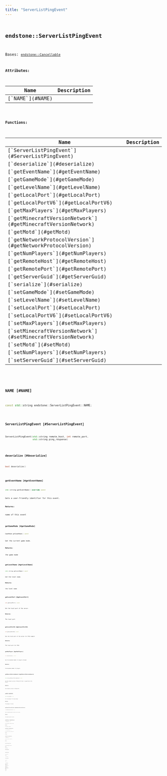 ```yaml
---
title: "ServerListPingEvent"
---
```


## <code className="doc-symbol doc-symbol-class"/> endstone::ServerListPingEvent

Bases: [`endstone::Cancellable`](cancellable)









**Attributes:**

<table>
<thead>
   <tr>
      <th>Name</th>
      <th>Description</th>
   </tr>
</thead>
<tbody>
<tr key="classendstone_1_1_server_list_ping_event_1ae55998c5fdb4e0e4fa0d2e62df282878">
    <td>[`NAME`](#NAME)</td>
    <td></td>
</tr>
</tbody>
</table>






**Functions:**

<table>
<thead>
   <tr>
      <th>Name</th>
      <th>Description</th>
   </tr>
</thead>
<tbody>
<tr key="classendstone_1_1_server_list_ping_event_1a668a2d7aa1363a13b32877e094cda4ba">
    <td>[`ServerListPingEvent`](#ServerListPingEvent)</td>
    <td></td>
</tr>
<tr key="classendstone_1_1_server_list_ping_event_1ae265a4c31a93093c1b216e2bef2903b5">
    <td>[`deserialize`](#deserialize)</td>
    <td></td>
</tr>
<tr key="classendstone_1_1_server_list_ping_event_1ad7a1dfe69b843c7b20cb52a4a3bea3e5">
    <td>[`getEventName`](#getEventName)</td>
    <td></td>
</tr>
<tr key="classendstone_1_1_server_list_ping_event_1a931195e8a6f00198331002fb62cbdea1">
    <td>[`getGameMode`](#getGameMode)</td>
    <td></td>
</tr>
<tr key="classendstone_1_1_server_list_ping_event_1a2d880ee3bdebe42c0fcbdc6bf3642a00">
    <td>[`getLevelName`](#getLevelName)</td>
    <td></td>
</tr>
<tr key="classendstone_1_1_server_list_ping_event_1ad7e01f29129c5e342a38ad8a8732c96a">
    <td>[`getLocalPort`](#getLocalPort)</td>
    <td></td>
</tr>
<tr key="classendstone_1_1_server_list_ping_event_1aa68b81ed4b1a3fd074213be9c8ce9f9c">
    <td>[`getLocalPortV6`](#getLocalPortV6)</td>
    <td></td>
</tr>
<tr key="classendstone_1_1_server_list_ping_event_1a835fd5622ee6629d48045756a06ce3b2">
    <td>[`getMaxPlayers`](#getMaxPlayers)</td>
    <td></td>
</tr>
<tr key="classendstone_1_1_server_list_ping_event_1acb182fef4c35c59a0892be887503e20e">
    <td>[`getMinecraftVersionNetwork`](#getMinecraftVersionNetwork)</td>
    <td></td>
</tr>
<tr key="classendstone_1_1_server_list_ping_event_1a6815d44f4a92512b6af951ffeb540c01">
    <td>[`getMotd`](#getMotd)</td>
    <td></td>
</tr>
<tr key="classendstone_1_1_server_list_ping_event_1a9855e0851bdc24a5329ab6dfebd8fb52">
    <td>[`getNetworkProtocolVersion`](#getNetworkProtocolVersion)</td>
    <td></td>
</tr>
<tr key="classendstone_1_1_server_list_ping_event_1a72696b407d7f2d0402bd50870c3791f5">
    <td>[`getNumPlayers`](#getNumPlayers)</td>
    <td></td>
</tr>
<tr key="classendstone_1_1_server_list_ping_event_1a0e6c471cdd050f14c86f1c216d44f377">
    <td>[`getRemoteHost`](#getRemoteHost)</td>
    <td></td>
</tr>
<tr key="classendstone_1_1_server_list_ping_event_1a96dbff8031414d99f72fc62eb208c7fd">
    <td>[`getRemotePort`](#getRemotePort)</td>
    <td></td>
</tr>
<tr key="classendstone_1_1_server_list_ping_event_1aa6a64659d29e47acf3af3e860c1d16da">
    <td>[`getServerGuid`](#getServerGuid)</td>
    <td></td>
</tr>
<tr key="classendstone_1_1_server_list_ping_event_1a8f98acd60d3bc56c5bfec18ce06b9649">
    <td>[`serialize`](#serialize)</td>
    <td></td>
</tr>
<tr key="classendstone_1_1_server_list_ping_event_1a49e07d699cfebca6d747c7e0b4495920">
    <td>[`setGameMode`](#setGameMode)</td>
    <td></td>
</tr>
<tr key="classendstone_1_1_server_list_ping_event_1acd8b497f6d642a9fcda052788b0d3087">
    <td>[`setLevelName`](#setLevelName)</td>
    <td></td>
</tr>
<tr key="classendstone_1_1_server_list_ping_event_1a5da7cb54f3d9d5a97a5c9696a5a7123a">
    <td>[`setLocalPort`](#setLocalPort)</td>
    <td></td>
</tr>
<tr key="classendstone_1_1_server_list_ping_event_1a831630406c4b0d3c92fa914a26251953">
    <td>[`setLocalPortV6`](#setLocalPortV6)</td>
    <td></td>
</tr>
<tr key="classendstone_1_1_server_list_ping_event_1ac03b3d5005e7902a308c24e7b1a11784">
    <td>[`setMaxPlayers`](#setMaxPlayers)</td>
    <td></td>
</tr>
<tr key="classendstone_1_1_server_list_ping_event_1a2ae26402d0a7eb479d0e015af980dce9">
    <td>[`setMinecraftVersionNetwork`](#setMinecraftVersionNetwork)</td>
    <td></td>
</tr>
<tr key="classendstone_1_1_server_list_ping_event_1ad534cad4e5f078d2a49c2ece69503239">
    <td>[`setMotd`](#setMotd)</td>
    <td></td>
</tr>
<tr key="classendstone_1_1_server_list_ping_event_1ac75b1c0ba407c0d7fa8dc21e3b9cebb8">
    <td>[`setNumPlayers`](#setNumPlayers)</td>
    <td></td>
</tr>
<tr key="classendstone_1_1_server_list_ping_event_1a7398713547a0938d75954d29da7b8aba">
    <td>[`setServerGuid`](#setServerGuid)</td>
    <td></td>
</tr>
</tbody>
</table>

### <code className="doc-symbol doc-symbol-variable"/> NAME [#NAME]

```cpp
const std::string endstone::ServerListPingEvent::NAME;
```
### <code className="doc-symbol doc-symbol-function"/> ServerListPingEvent [#ServerListPingEvent]

```cpp
ServerListPingEvent(std::string remote_host, int remote_port,
                    std::string ping_response)
```
### <code className="doc-symbol doc-symbol-function"/> deserialize [#deserialize]

```cpp
bool deserialize()
```
### <code className="doc-symbol doc-symbol-function"/> getEventName [#getEventName]

```cpp
std::string getEventName() override const
```


Gets a user-friendly identifier for this event.




**Returns:**

name of this event 





        
### <code className="doc-symbol doc-symbol-function"/> getGameMode [#getGameMode]

```cpp
GameMode getGameMode() const
```


Get the current game mode.




**Returns:**

the game mode 





        
### <code className="doc-symbol doc-symbol-function"/> getLevelName [#getLevelName]

```cpp
std::string getLevelName() const
```


Get the level name.




**Returns:**

the level name 





        
### <code className="doc-symbol doc-symbol-function"/> getLocalPort [#getLocalPort]

```cpp
int getLocalPort() const
```


Get the local port of the server.




**Returns:**

The local port 





        
### <code className="doc-symbol doc-symbol-function"/> getLocalPortV6 [#getLocalPortV6]

```cpp
int getLocalPortV6() const
```


Get the local port of the server for IPv6 support




**Returns:**

The local port for IPv6 





        
### <code className="doc-symbol doc-symbol-function"/> getMaxPlayers [#getMaxPlayers]

```cpp
int getMaxPlayers() const
```


Get the maximum number of players allowed.




**Returns:**

the maximum number of players 





        
### <code className="doc-symbol doc-symbol-function"/> getMinecraftVersionNetwork [#getMinecraftVersionNetwork]

```cpp
std::string getMinecraftVersionNetwork() const
```


Get the network version of Minecraft that is supported by this server




**Returns:**

the network version of Minecraft 





        
### <code className="doc-symbol doc-symbol-function"/> getMotd [#getMotd]

```cpp
std::string getMotd() const
```


Get the message of the day message.




**Returns:**

the message of the day 





        
### <code className="doc-symbol doc-symbol-function"/> getNetworkProtocolVersion [#getNetworkProtocolVersion]

```cpp
int getNetworkProtocolVersion() const
```


Get the network protocol version of this server




**Returns:**

the network protocol version 





        
### <code className="doc-symbol doc-symbol-function"/> getNumPlayers [#getNumPlayers]

```cpp
int getNumPlayers() const
```


Get the number of players online




**Returns:**

the number of players 





        
### <code className="doc-symbol doc-symbol-function"/> getRemoteHost [#getRemoteHost]

```cpp
std::string getRemoteHost() const
```


Get the host the ping is coming from.




**Returns:**

The host 





        
### <code className="doc-symbol doc-symbol-function"/> getRemotePort [#getRemotePort]

```cpp
int getRemotePort() const
```


Get the port the ping is coming from.




**Returns:**

The port 





        
### <code className="doc-symbol doc-symbol-function"/> getServerGuid [#getServerGuid]

```cpp
std::string getServerGuid() const
```


Get the unique identifier of the server.




**Returns:**

The server guid 





        
### <code className="doc-symbol doc-symbol-function"/> serialize [#serialize]

```cpp
std::string serialize()
```
### <code className="doc-symbol doc-symbol-function"/> setGameMode [#setGameMode]

```cpp
void setGameMode(GameMode game_mode)
```


Set the current game mode.




**Parameters:**


* `game_mode` the game mode 




        
### <code className="doc-symbol doc-symbol-function"/> setLevelName [#setLevelName]

```cpp
void setLevelName(std::string level_name)
```


Set the level name.




**Parameters:**


* `level_name` the level name 




        
### <code className="doc-symbol doc-symbol-function"/> setLocalPort [#setLocalPort]

```cpp
void setLocalPort(int port)
```


Set the local port of the server.




**Parameters:**


* `port` the local port 




        
### <code className="doc-symbol doc-symbol-function"/> setLocalPortV6 [#setLocalPortV6]

```cpp
void setLocalPortV6(int port)
```


Set the local port of the server for IPv6 support.




**Parameters:**


* `port` the local port for IPv6 




        
### <code className="doc-symbol doc-symbol-function"/> setMaxPlayers [#setMaxPlayers]

```cpp
void setMaxPlayers(int max_players)
```


Set the maximum number of players allowed.




**Parameters:**


* `max_players` the maximum number of players 




        
### <code className="doc-symbol doc-symbol-function"/> setMinecraftVersionNetwork [#setMinecraftVersionNetwork]

```cpp
void setMinecraftVersionNetwork(std::string minecraft_version_network)
```


Set the network version of Minecraft that is supported by this server




**Parameters:**


* `minecraft_version_network` the network version of Minecraft 




        
### <code className="doc-symbol doc-symbol-function"/> setMotd [#setMotd]

```cpp
void setMotd(std::string motd)
```


Change the message of the day message.




**Parameters:**


* `motd` the message of the day 




        
### <code className="doc-symbol doc-symbol-function"/> setNumPlayers [#setNumPlayers]

```cpp
void setNumPlayers(int num_players)
```


Set the number of players online.




**Parameters:**


* `num_players` the number of players 




        
### <code className="doc-symbol doc-symbol-function"/> setServerGuid [#setServerGuid]

```cpp
void setServerGuid(std::string guid)
```


Set the unique identifier of the server.




**Parameters:**


* `guid` the server guid 




        